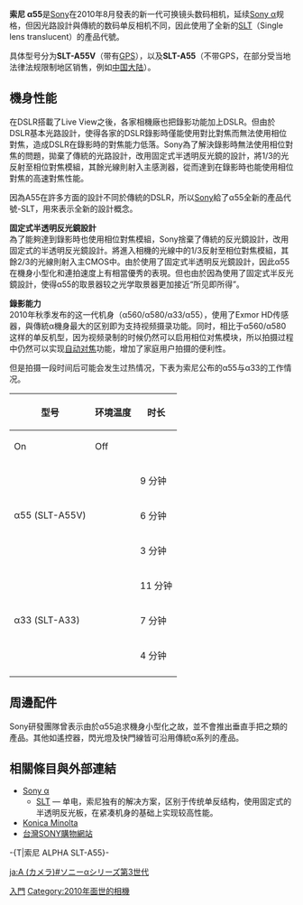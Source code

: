 {{multiple issues|
{{trivia|time=2012-10-19T01:48:33+00:00}}
{{Advert|time=2020-08-29T00:10:58+00:00}}
{{Tone|time=2020-08-29T00:10:58+00:00}}
{{Unreferenced|time=2020-08-29T00:10:58+00:00}}
}}
{{Infobox Digicam
| model   = SONY [[DSLR-α55|DSLR-α55]]
|   image = [[File:Sony_SLT-A55_02s5.jpg|400px]]
|   kind          = [[电子式取景可换镜头相机|电子式取景可换镜头相机]]
|   sensor        = [[APS-C|APS-C]] [[Exmor|Exmor]] [[CMOS|CMOS]]
|   res           = 1620万像素
|   lens          = 索尼 α 鏡頭，[[美能达|美能达]]及[[柯尼卡美能达|柯尼卡美能达]]的自動對焦鏡頭  
|   shutter       = 電子控制縱走式焦平面快門
|   shutterRange  = 1/4000 到 60秒，B 快門
| emode        =自动、高速自动、P,A,S,M,10张连拍、全景、场景模式、禁用闪光灯自动模式
|   metering      = ADI/TTL測光 
|    mmode         = 模式：多重分區測光（1200），中央加權，點測光
|   farea        = 相位对焦系统
|   fmode         = 自动对焦、手动对焦、动态预测对焦、人面识别、超快速中央对焦
|   fcbkt         = 15點，除中央點外，左右各1個共計3個的十字對焦點
|   cont          =  AF下10张每秒
|   viewfinder    =  總：144万/有效：115万像素Xtra Fine LCD电子取景器
|   speedRange    =  自動，100到25600
|   flash         = ADI 閃光／預閃光 TTL／手動閃光
|   blflash     = 闪光指数GN10
|   WB            = 自动,晴天(日光),阴天,阴影,白炽灯,荧光灯,闪光灯,自定义 
|   wbbkt         = 包圍三張，0.3到0.7EV
|   rearLCD       = 3 英寸Xtra Fine多角度旋转16:9液晶屏幕。
|   storage       = 記憶卡：[[Memory_Stick_Duo|Memory Stick Duo]] (Pro,Pro-HG) [[SD卡|SD]]
|   battery       = 7.7wh(1080mAh) NP-FW50 锂离子充电电池、直流供电
|   obp       = 
|   weight        = 約440克（仅机身）
|   ps       = 支持AVCHD高清视频拍摄，最高规格1440×1080p，29.97fps/1920×1080i，59.94fps
}}
'''索尼 α55'''是[[Sony|Sony]]在2010年8月發表的新一代可换镜头数码相机，延续[[Sony_α|Sony α]]规格，但因光路設計與傳統的数码单反相机不同，因此使用了全新的[[SLT|SLT]]（Single lens translucent）的產品代號。

具体型号分为'''SLT-A55V'''（带有[[GPS|GPS]]），以及'''SLT-A55'''（不带GPS，在部分受当地法律法规限制地区销售，例如[[中华人民共和国测绘限制|中国大陆]]）。

== 機身性能 ==
在DSLR搭載了Live View之後，各家相機廠也把錄影功能加上DSLR。但由於DSLR基本光路設計，使得各家的DSLR錄影時僅能使用對比對焦而無法使用相位對焦，造成DSLR在錄影時的對焦能力低落。Sony為了解決錄影時無法使用相位對焦的問題，拋棄了傳統的光路設計，改用固定式半透明反光鏡的設計，將1/3的光反射至相位對焦模組，其餘光線則射入主感測器，從而達到在錄影時也能使用相位對焦的高速對焦性能。

因為A55在許多方面的設計不同於傳統的DSLR，所以[[Sony|Sony]]給了α55全新的產品代號-SLT，用來表示全新的設計概念。

'''固定式半透明反光鏡設計'''<br />
為了能夠達到錄影時也使用相位對焦模組，Sony捨棄了傳統的反光鏡設計，改用固定式的半透明反光鏡設計。將進入相機的光線中的1/3反射至相位對焦模組，其餘2/3的光線則射入主CMOS中。由於使用了固定式半透明反光鏡設計，因此α55在機身小型化和連拍速度上有相當優秀的表現。但也由於因為使用了固定式半反光鏡設計，使得α55的取景器较之光学取景器更加接近“所见即所得”。

'''錄影能力'''<br />
2010年秋季发布的这一代机身（α560/α580/α33/α55），使用了Exmor HD传感器，與傳統α機身最大的区别即为支持视频摄录功能。同时，相比于α560/α580这样的单反机型，因为视频录制的时候仍然可以启用相位对焦模块，所以拍摄过程中仍然可以实现[[自动对焦|自动对焦]]功能，增加了家庭用户拍摄的便利性。

但是拍摄一段时间后可能会发生过热情况，下表为索尼公布的α55与α33的工作情况。
{| class="wikitable"
|-
! rowspan="2"| 型号 !! rowspan="2"| 环境温度 !! colspan="2"| 时长
|-
!   On   !!  Off 
|-
| rowspan="3"| α55 (SLT-A55V)|| {{convert|20|°C}} || 9 分钟 || 约 29 分钟
|-
| {{convert|30|°C}} || 6 分钟 || 13 分钟
|-
| {{convert|40|°C}} || 3 分钟 || 5 分钟
|-
| rowspan="3"| α33 (SLT-A33)|| {{convert|20|°C}} ||   11 分钟   ||  约 29 分钟
|-
| {{convert|30|°C}} || 7 分钟 || 约 22 分钟
|-
| {{convert|40|°C}} || 4 分钟 || 9 分钟
|-
|}

== 周邊配件 ==
Sony研發團隊曾表示由於α55追求機身小型化之故，並不會推出垂直手把之類的產品。其他如遙控器，閃光燈及快門線皆可沿用傳統α系列的產品。
== 相關條目與外部連結 ==
* [[Sony_α|Sony α]]
** [[SLT|SLT]] — 单电，索尼独有的解决方案，区别于传统单反结构，使用固定式的半透明反光板，在紧凑机身的基础上实现较高性能。
* [[Konica_Minolta|Konica Minolta]]
* [http://www.sonystyle.com.tw/is-bin/INTERSHOP.enfinity/WFS/Sony-SonyStyle-Site/zh_TW/-/TWD/ViewProductDetail-Start;pgid=OBdQSosgaghSR0UFVz0oCycV0000iow7h_Yg?ProductUUID=aM8KAQux2tgAAAEqUlITvJ4g&CatalogCategoryID=yBMKAQux61oAAAEWN1cS1FZY#productContain 台灣SONY購物網站]
{{Sony Digital Camera List}}
-{T|索尼 ALPHA SLT-A55}-

[[Category:索尼A接環SLT相機|入門]]
[[Category:2010年面世的相機|Category:2010年面世的相機]]

[[ja:Α_(カメラ)#ソニーαシリーズ第3世代|ja:Α (カメラ)#ソニーαシリーズ第3世代]]